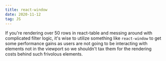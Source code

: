```yaml
---
title: react-window
date: 2020-11-12
tag: JS
---
```


If you're rendering over 50 rows in react-table and messing around with complicated
filter logic, it's wise to utilize something like `react-window` to get some performance gains
as users are not going to be interacting with elements not in the viewport so we shouldn't
tax them for the rendering costs behind such frivolous elements.
